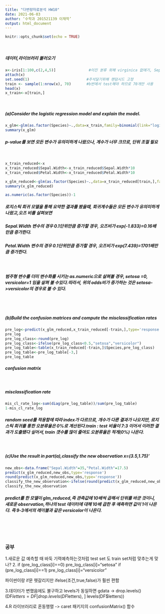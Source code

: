 ---
title: "다변량자료분석 HW10"
date: 2021-06-03
author: ‘수학과 201521139 이재학’
output: html_document
---

```{r setup, include=FALSE}
knitr::opts_chunk$set(echo = TRUE)
```
<br/>

##### **데이터,라이브러리 불러오기**
```{r}
x<-iris[1:100,c(2,4,5)]               #이진 분류 위해 virginica 없애기, Sepal.Width, Petal Width, Species만 사용
attach(x)
set.seed(1)                          #주석달기위해 랜덤시드 고정
train <- sample(1:nrow(x), 70)       #b번에서 test해야 하므로 70개만 사용
head(x)
x_train<-x[train,]
```

<br/>

##### **(a)Consider the logistic regression model and explain the model.**
```{r}
x_glm<-glm(as.factor(Species)~.,data=x_train,family=binomial(link="logit"))
summary(x_glm)
```

##### **p-value를 보면 모든 변수가 유의미하게 나왔으나, 계수가 너무 크므로, 단위 조절 필요**

<br/>


```{r}
x_train_reduced<-x
x_train_reduced$Sepal.Width<-x_train_reduced$Sepal.Width*10
x_train_reduced$Petal.Width<-x_train_reduced$Petal.Width*10
```
```{r}
x_glm_reduced<-glm(as.factor(Species)~.,data=x_train_reduced[train,],family=binomial(link="logit"))
summary(x_glm_reduced)
```
```{r}
as.numeric(as.factor(Species))-1
```

##### **로지스틱 회귀 모델을 통해 요약한 결과를 봤을때, 회귀계수들은 모든 변수가 유의미하게 나왔고,오즈 비를 살펴보면**
##### **Sepal.Width 변수의 경우 0.1단위만큼 증가할 경우, 오즈비가 exp(-1.833)=0.16배만큼 증가한다.**
##### **Petal.Width 변수의 경우 0.1단위만큼 증가할 경우, 오즈비가 exp(7.439)=1701배만큼 증가한다.**

<br/>


##### **범주형 변수를 더미 변수화를 시키는 as.numeric으로 살펴볼 경우, setosa =0, versicolor=1 임을 살펴 볼 수있다.따라서, 위의 odds비가 증가하는 것은 setosa->versicolor의 경우로 볼 수 있다.**

<br/>
<br/>

##### **(b)Build the confusion matrices and compute the misclassification rates**
```{r}
pre_log<-predict(x_glm_reduced,x_train_reduced[-train,],type='response')
pre_log
pre_log_class<-round(pre_log)
pre_log_class<-ifelse(pre_log_class<0.5,"setosa","versicolor")
pre_log_table<-table(x_train_reduced[-train,]$Species,pre_log_class)
pre_log_table<-pre_log_table[-3,]
pre_log_table

```


##### **confusion matrix**

<br/>

##### **misclassification rate**

```{r}
mis_cl_rate_log<-sum(diag(pre_log_table))/sum(pre_log_table)
1-mis_cl_rate_log
```

##### **random seed를 적용함에 따라 index가 다르므로, 개수가 다른 결과가 나오지만, 로지스틱 회귀를 통한 오분류율은 0%로 계산된다.train : test 비율이 7:3 이어서 이러한 결과가 도출됐다 싶어서, train 갯수를 많이 줄여도 오분류율은 적게(0%) 나온다.**

<br/>

##### **(c)Use the result in part(a),classify the new observation x=(3.5,1.75)'**
```{r}
new_obs<-data.frame("Sepal.Width"=35,"Petal.Width"=17.5)
predict(x_glm_reduced,new_obs,type='response')
round(predict(x_glm_reduced,new_obs,type='response'))
classify_the_new_observation<-ifelse(round(predict(x_glm_reduced,new_obs,type='response'))<0.5,"setosa","versicolor")
classify_the_new_observation
```

##### **predict를 한 모델이 glm_reduced,즉 관측값에 10배씩 곱해서 단위를 바꾼 것이니, 새로운 observation,하나의 test 데이터에 대해 10배 곱한 후 예측하면 값이 1이 나온다. 즉 9-3에서의 레이블과 같은 versicolor이 나온다.**


<br/>
<br/>
<br/>

### **공부**
1.새로운 값 예측할 때 바둑 기력예측하는것처럼 test set 도 train set처럼 맞추는게 맞나?
2.
   if (pre_log_class[i]==0)
    pre_log_class[i]="setosa"
  if (pre_log_class[i]==1)
    pre_log_class[i]="versicolor"

파이썬이랑 if문 헷갈리지만 ifelse(조건,true,false)가 훨씬 편함

3.데이터가 변했음에도 불구하고 levels가 동일하면 gdata -> drop.levels()
(DF$letters = DF[drop.levels(DF$letters), ]
levels(DF$letters))

4.R 라이브러리로 혼동행렬 -> caret 패키지의 confusionMatrix() 함수
